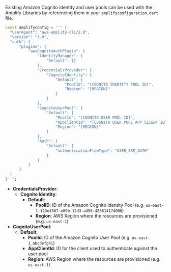 Existing Amazon Cognito identity and user pools can be used with the Amplify Libraries by referencing them in your `amplifyconfiguration.dart` file.

```dart
const amplifyconfig = ''' {
  "UserAgent": "aws-amplify-cli/2.0",
  "Version": "1.0",
  "auth": {
      "plugins": {
          "awsCognitoAuthPlugin": {
              "IdentityManager": {
                  "Default": {}
              },
              "CredentialsProvider": {
                  "CognitoIdentity": {
                      "Default": {
                          "PoolId": "[COGNITO IDENTITY POOL ID]",
                          "Region": "[REGION]"
                      }
                  }
              },
              "CognitoUserPool": {
                  "Default": {
                      "PoolId": "[COGNITO USER POOL ID]",
                      "AppClientId": "[COGNITO USER POOL APP CLIENT ID]",
                      "Region": "[REGION]"
                  }
              },
              "Auth": {
                  "Default": {
                      "authenticationFlowType": "USER_SRP_AUTH"
                  }
              }
          }
      }
  }
}''';
```

- **CredentialsProvider**:
  - **Cognito Identity**:
    - **Default**:
      - **PoolID**: ID of the Amazon Cognito Identity Pool (e.g. `us-east-1:123e4567-e89b-12d3-a456-426614174000`)
      - **Region**: AWS Region where the resources are provisioned (e.g. `us-east-1`)
- **CognitoUserPool**:
  - **Default**:
    - **PoolId**: ID of the Amazon Cognito User Pool (e.g. `us-east-1_abcdefghi`)
    - **AppClientId**: ID for the client used to authenticate against the user pool
    - **Region**: AWS Region where the resources are provisioned (e.g. `us-east-1`)
